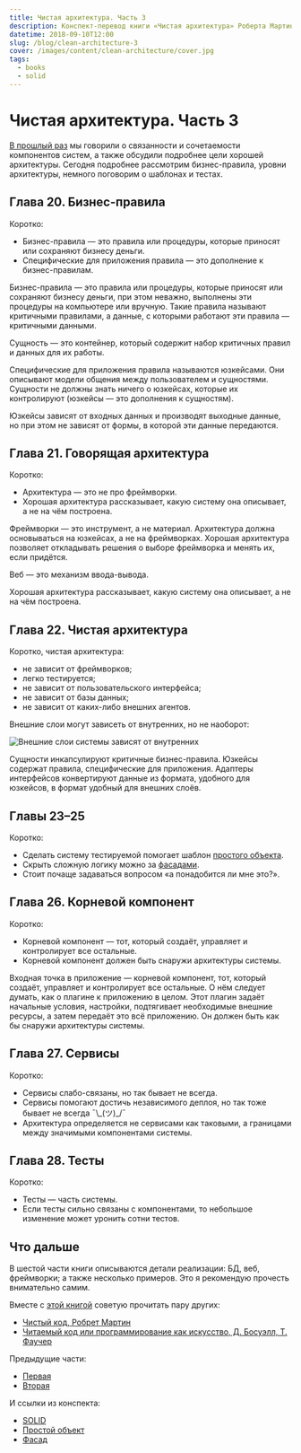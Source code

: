 ```yaml
---
title: Чистая архитектура. Часть 3
description: Конспект-перевод книги «Чистая архитектура» Роберта Мартина.
datetime: 2018-09-10T12:00
slug: /blog/clean-architecture-3
cover: /images/content/clean-architecture/cover.jpg
tags:
  - books
  - solid
---
```


# Чистая архитектура. Часть 3

[В прошлый раз](/blog/clean-architecture-2/) мы говорили о связанности и сочетаемости компонентов систем, а также обсудили подробнее цели хорошей архитектуры. Сегодня подробнее рассмотрим бизнес-правила, уровни архитектуры, немного поговорим о шаблонах и тестах.

## Глава 20. Бизнес-правила

Коротко:

- Бизнес-правила — это правила или процедуры, которые приносят или сохраняют бизнесу деньги.
- Специфические для приложения правила — это дополнение к бизнес-правилам.

Бизнес-правила — это правила или процедуры, которые приносят или сохраняют бизнесу деньги, при этом неважно, выполнены эти процедуры на компьютере или вручную. Такие правила называют критичными правилами, а данные, с которыми работают эти правила — критичными данными.

Сущность — это контейнер, который содержит набор критичных правил и данных для их работы.

Специфические для приложения правила называются юзкейсами. Они описывают модели общения между пользователем и сущностями. Сущности не должны знать ничего о юзкейсах, которые их контролируют (юзкейсы — это дополнения к сущностям).

Юзкейсы зависят от входных данных и производят выходные данные, но при этом не зависят от формы, в которой эти данные передаются.

## Глава 21. Говорящая архитектура

Коротко:

- Архитектура — это не про фреймворки.
- Хорошая архитектура рассказывает, какую систему она описывает, а не на чём построена.

Фреймворки — это инструмент, а не материал. Архитектура должна основываться на юзкейсах, а не на фреймворках. Хорошая архитектура позволяет откладывать решения о выборе фреймворка и менять их, если придётся.

Веб — это механизм ввода-вывода.

Хорошая архитектура рассказывает, какую систему она описывает, а не на чём построена.

## Глава 22. Чистая архитектура

Коротко, чистая архитектура:

- не зависит от фреймворков;
- легко тестируется;
- не зависит от пользовательского интерфейса;
- не зависит от базы данных;
- не зависит от каких-либо внешних агентов.

Внешние слои могут зависеть от внутренних, но не наоборот:

![Внешние слои системы зависят от внутренних](/images/content/clean-architecture-3/diagram.jpg)

Сущности инкапсулируют критичные бизнес-правила.
Юзкейсы содержат правила, специфические для приложения.
Адаптеры интерфейсов конвертируют данные из формата, удобного для юзкейсов, в формат удобный для внешних слоёв.

## Главы 23–25

Коротко:

- Сделать систему тестируемой помогает шаблон [простого объекта](https://stackoverflow.com/questions/5324049/what-is-the-humble-object-pattern-and-when-is-it-useful).
- Скрыть сложную логику можно за [фасадами](https://github.com/kamranahmedse/design-patterns-for-humans#-facade).
- Стоит почаще задаваться вопросом «а понадобится ли мне это?».

## Глава 26. Корневой компонент

Коротко:

- Корневой компонент — тот, который создаёт, управляет и контролирует все остальные.
- Корневой компонент должен быть снаружи архитектуры системы.

Входная точка в приложение — корневой компонент, тот, который создаёт, управляет и контролирует все остальные. О нём следует думать, как о плагине к приложению в целом. Этот плагин задаёт начальные условия, настройки, подтягивает необходимые внешние ресурсы, а затем передаёт это всё приложению. Он должен быть как бы снаружи архитектуры системы.

## Глава 27. Сервисы

Коротко:

- Сервисы слабо-связаны, но так бывает не всегда.
- Сервисы помогают достичь независимого деплоя, но так тоже бывает не всегда ¯\\\_(ツ)\_/¯
- Архитектура определяется не сервисами как таковыми, а границами между значимыми компонентами системы.

## Глава 28. Тесты

Коротко:

- Тесты — часть системы.
- Если тесты сильно связаны с компонентами, то небольшое изменение может уронить сотни тестов.

## Что дальше

В шестой части книги описываются детали реализации: БД, веб, фреймворки; а также несколько примеров. Это я рекомендую прочесть внимательно самим.

Вместе с [этой книгой](https://www.ozon.ru/context/detail/id/144499396/) советую прочитать пару других:

- [Чистый код, Робрет Мартин](/blog/clean-code/)
- [Читаемый код или программирование как искусство, Д. Босуэлл, Т. Фаучер](/blog/the-art-of-readable-code/)

Предыдущие части:

- [Первая](/blog/clean-architecture/)
- [Вторая](/blog/clean-architecture-2/)

И ссылки из конспекта:

- [SOLID](https://ota-solid.now.sh)
- [Простой объект](https://stackoverflow.com/questions/5324049/what-is-the-humble-object-pattern-and-when-is-it-useful)
- [Фасад](https://github.com/kamranahmedse/design-patterns-for-humans#-facade)
